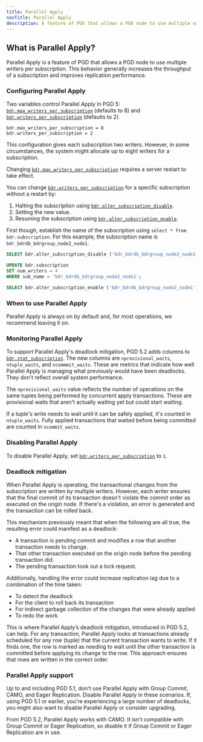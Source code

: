 ```yaml
---
title: Parallel Apply
navTitle: Parallel Apply
description: A feature of PGD that allows a PGD node to use multiple writers per subscription.
---
```


## What is Parallel Apply?

Parallel Apply is a feature of PGD that allows a PGD node to use multiple
writers per subscription. This behavior generally increases the throughput of a
subscription and improves replication performance.

### Configuring Parallel Apply

Two variables control Parallel Apply in PGD 5:
[`bdr.max_writers_per_subscription`](/pgd/5.9/reference/pgd-settings#bdrmax_writers_per_subscription)
(defaults to 8) and
[`bdr.writers_per_subscription`](/pgd/5.9/reference/pgd-settings#bdrwriters_per_subscription)
(defaults to 2).

```plain
bdr.max_writers_per_subscription = 8
bdr.writers_per_subscription = 2
```

This configuration gives each subscription two writers. However, in some
circumstances, the system might allocate up to eight writers for a subscription.

Changing [`bdr.max_writers_per_subscription`](/pgd/5.9/reference/pgd-settings#bdrmax_writers_per_subscription)
requires a server restart to take effect.

You can change
[`bdr.writers_per_subscription`](/pgd/5.9/reference/pgd-settings#bdrwriters_per_subscription)
for a specific subscription without a restart by:

1. Halting the subscription using
   [`bdr.alter_subscription_disable`](/pgd/5.9/reference/nodes-management-interfaces#bdralter_subscription_disable).
1. Setting the new value.
1. Resuming the subscription using
   [`bdr.alter_subscription_enable`](/pgd/5.9/reference/nodes-management-interfaces#bdralter_subscription_enable). 


First though, establish the name of the subscription using `select * from
bdr.subscription`. For this example, the subscription name is
`bdr_bdrdb_bdrgroup_node2_node1`.

```sql
SELECT bdr.alter_subscription_disable ('bdr_bdrdb_bdrgroup_node2_node1');

UPDATE bdr.subscription
SET num_writers = 4
WHERE sub_name = 'bdr_bdrdb_bdrgroup_node2_node1';

SELECT bdr.alter_subscription_enable ('bdr_bdrdb_bdrgroup_node2_node1');
```

### When to use Parallel Apply

Parallel Apply is always on by default and, for most operations, we recommend leaving it on.

### Monitoring Parallel Apply

To support Parallel Apply's deadlock mitigation, PGD 5.2 adds columns to
[`bdr.stat_subscription`](/pgd/5.9/reference/catalogs-visible#bdrstat_subscription).
The new columns are `nprovisional_waits`, `ntuple_waits`, and `ncommmit_waits`.
These are metrics that indicate how well Parallel Apply is managing what
previously would have been deadlocks. They don't reflect overall system
performance.

The `nprovisional_waits` value reflects the number of operations on the same
tuples being performed by concurrent apply transactions. These are provisional
waits that aren't actually waiting yet but could start waiting.

If a tuple's write needs to wait until it can be safely applied, it's counted in
`ntuple_waits`. Fully applied transactions that waited before being committed
are counted in `ncommit_waits`.

### Disabling Parallel Apply

To disable Parallel Apply, set [`bdr.writers_per_subscription`](/pgd/5.9/reference/pgd-settings#bdrwriters_per_subscription) to `1`.

### Deadlock mitigation

When Parallel Apply is operating, the transactional changes from the
subscription are written by multiple writers. However, each writer ensures that
the final commit of its transaction doesn't violate the commit order as executed
on the origin node. If there's a violation, an error is generated and the
transaction can be rolled back.

This mechanism previously meant that when the following are all true, the
resulting error could manifest as a deadlock:

- A transaction is pending commit and modifies a row that another transaction needs to change. 
- That other transaction executed on the origin node before the pending transaction did.
- The pending transaction took out a lock request.

Additionally, handling the error could increase replication lag due to a
combination of the time taken:

- To detect the deadlock
- For the client to roll back its transaction
- For indirect garbage collection of the changes that were already applied
- To redo the work

This is where Parallel Apply’s deadlock mitigation, introduced in PGD 5.2, can
help. For any transaction, Parallel Apply looks at transactions already
scheduled for any row (tuple) that the current transaction wants to write. If it
finds one, the row is marked as needing to wait until the other transaction is
committed before applying its change to the row. This approach ensures that rows
are written in the correct order. 

<!-- ### On-demand dedicated writer

In PGD 5.4, an on-demand writer mechanism was added to Parallel Apply. This
handles the commit phase of prepared GROUP COMMIT transactions by dedicating a
writer to participate in the commit confirmation of the GROUP COMMIT. Doing so
enables the continued free flow of non GROUP COMMIT transactions through
remaining Parallel Apply writers while ensuring consistency for the GROUP
COMMIT. -->

### Parallel Apply support

Up to and including PGD 5.1, don't use Parallel Apply with Group Commit, CAMO, and Eager Replication. Disable Parallel Apply in these scenarios. If, using PGD 5.1 or earlier, you're experiencing a large number of deadlocks, you might also want to disable Parallel Apply or consider upgrading.

From PGD 5.2, Parallel Apply works with CAMO. It isn't compatible with Group Commit or Eager Replication, so disable it if Group Commit or Eager Replication are in use. 
